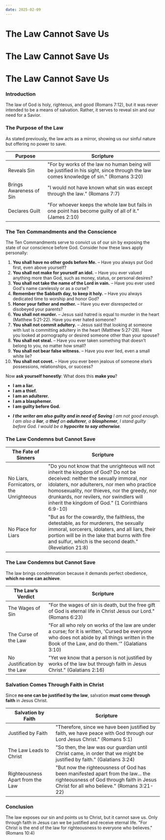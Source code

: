 ```yaml
---
date: 2025-02-09
---
```



# The Law Cannot Save Us

<CustomImage
  src="/img/law-is-a-mirror.png"
  alt="The Law is a Mirror"
  width="300px"
/>
<DateDisplay date="2025-02-09" />

# The Law Cannot Save Us

<CustomImage
  src="/img/law-is-a-mirror.png"
  alt="The Law is a Mirror"
  width="300px"
/>
<DateDisplay date="2025-02-09" />

# The Law Cannot Save Us

<CustomImage
  src="/img/law-is-a-mirror.png"
  alt="The Law is a Mirror"
  width="300px"
/>
<DateDisplay date="2025-02-09" />

### Introduction

The law of God is holy, righteous, and good (Romans 7:12), but it was never intended to be a means of salvation. Rather, it serves to reveal sin and our need for a Savior.

### The Purpose of the Law
As stated previously, the law acts as a mirror, showing us our sinful nature but offering no power to save.

| Purpose | Scripture |
|---------|-----------|
| Reveals Sin | "For by works of the law no human being will be justified in his sight, since through the law comes knowledge of sin." (Romans 3:20) |
| Brings Awareness of Sin | "I would not have known what sin was except through the law." (Romans 7:7) |
| Declares Guilt | "For whoever keeps the whole law but fails in one point has become guilty of all of it." (James 2:10) |

### The Ten Commandments and the Conscience
The Ten Commandments serve to convict us of our sin by exposing the state of our conscience before God. Consider how these laws apply personally:

1. **You shall have no other gods before Me.** – Have you always put God first, even above yourself?
2. **You shall not make for yourself an idol.** – Have you ever valued anything more than God, such as money, status, or personal desires?
3. **You shall not take the name of the Lord in vain.** – Have you ever used God's name carelessly or as a curse?
4. **Remember the Sabbath day, to keep it holy.** – Have you always dedicated time to worship and honor God?
5. **Honor your father and mother.** – Have you ever disrespected or disobeyed your parents?
6. **You shall not murder.** – Jesus said hatred is equal to murder in the heart (Matthew 5:21-22). Have you ever hated someone?
7. **You shall not commit adultery.** – Jesus said that looking at someone with lust is committing adultery in the heart (Matthew 5:27-28). Have you looked at pornography or desired someone other than your spouse?
8. **You shall not steal.** – Have you ever taken something that doesn’t belong to you, no matter how small?
9. **You shall not bear false witness.** – Have you ever lied, even a small white lie?
10. **You shall not covet.** – Have you ever been jealous of someone else’s possessions, relationships, or success?

Now **ask yourself honestly**: What does this **make you**?

- **I am a liar.**
- **I am a thief.**
- **I am an adulterer.**
- **I am a blasphemer.**
- **I am guilty before God.**

* _**I the writer am also guilty and in need of Saving** I am not good enough. I am also a **liar**, a **thief** an **adulterer**, a **blasphemer**, I stand guilty before God. I would be a **hypocrite to say otherwise**._

### The Law Condemns but Cannot Save

| The Fate of Sinners | Scripture |
|------------------|-----------|
| No Liars, Fornicators, or the Unrighteous | "Do you not know that the unrighteous will not inherit the kingdom of God? Do not be deceived: neither the sexually immoral, nor idolaters, nor adulterers, nor men who practice homosexuality, nor thieves, nor the greedy, nor drunkards, nor revilers, nor swindlers will inherit the kingdom of God." (1 Corinthians 6:9-10) |
| No Place for Liars | "But as for the cowardly, the faithless, the detestable, as for murderers, the sexually immoral, sorcerers, idolaters, and all liars, their portion will be in the lake that burns with fire and sulfur, which is the second death." (Revelation 21:8) |

### The Law Condemns but Cannot Save
The law brings condemnation because it demands perfect obedience, **which no one can achieve**.

| The Law’s Verdict | Scripture |
|------------------|-----------|
| The Wages of Sin | "For the wages of sin is death, but the free gift of God is eternal life in Christ Jesus our Lord." (Romans 6:23) |
| The Curse of the Law | "For all who rely on works of the law are under a curse; for it is written, 'Cursed be everyone who does not abide by all things written in the Book of the Law, and do them.'" (Galatians 3:10) |
| No Justification by the Law | "Yet we know that a person is not justified by works of the law but through faith in Jesus Christ." (Galatians 2:16) |

### Salvation Comes Through Faith in Christ
Since **no one can be justified by the law**, salvation **must come through faith** in Jesus Christ.

| Salvation by Faith | Scripture |
|-------------------|-----------|
| Justified by Faith | "Therefore, since we have been justified by faith, we have peace with God through our Lord Jesus Christ." (Romans 5:1) |
| The Law Leads to Christ | "So then, the law was our guardian until Christ came, in order that we might be justified by faith." (Galatians 3:24) |
| Righteousness Apart from the Law | "But now the righteousness of God has been manifested apart from the law... the righteousness of God through faith in Jesus Christ for all who believe." (Romans 3:21-22) |

### Conclusion
The law exposes our sin and points us to Christ, but it cannot save us. Only through faith in Jesus can we be justified and receive eternal life. "For Christ is the end of the law for righteousness to everyone who believes." (Romans 10:4)





